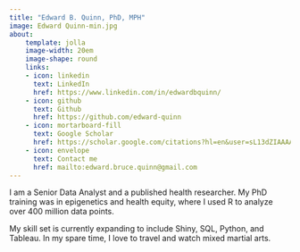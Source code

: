 ```yaml
---
title: "Edward B. Quinn, PhD, MPH"
image: Edward Quinn-min.jpg
about:
    template: jolla
    image-width: 20em
    image-shape: round
    links:
    - icon: linkedin
      text: LinkedIn
      href: https://www.linkedin.com/in/edwardbquinn/
    - icon: github
      text: Github
      href: https://github.com/edward-quinn
    - icon: mortarboard-fill
      text: Google Scholar
      href: https://scholar.google.com/citations?hl=en&user=sL13dZIAAAAJ&view_op=list_works&sortby=pubdate
    - icon: envelope
      text: Contact me
      href: mailto:edward.bruce.quinn@gmail.com
---
```



I am a Senior Data Analyst and a published health researcher. My PhD training was in epigenetics and health equity, where I used R to analyze over 400 million data points.

My skill set is currently expanding to include Shiny, SQL, Python, and Tableau. In my spare time, I love to travel and watch mixed martial arts.